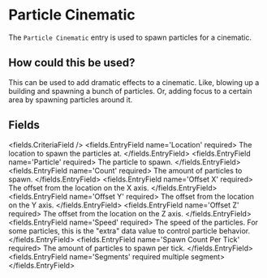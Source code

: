 
# Particle Cinematic 

The `Particle Cinematic` entry is used to spawn particles for a cinematic.

## How could this be used?

This can be used to add dramatic effects to a cinematic.
Like, blowing up a building and spawning a bunch of particles.
Or, adding focus to a certain area by spawning particles around it.


## Fields

<fields.CriteriaField />
<fields.EntryField name='Location' required>
     The location to spawn the particles at.
</fields.EntryField>
<fields.EntryField name='Particle' required>
     The particle to spawn.
</fields.EntryField>
<fields.EntryField name='Count' required>
     The amount of particles to spawn.
</fields.EntryField>
<fields.EntryField name='Offset X' required>
     The offset from the location on the X axis.
</fields.EntryField>
<fields.EntryField name='Offset Y' required>
     The offset from the location on the Y axis.
</fields.EntryField>
<fields.EntryField name='Offset Z' required>
     The offset from the location on the Z axis.
</fields.EntryField>
<fields.EntryField name='Speed' required>
     The speed of the particles. For some particles, this is the "extra" data value to control particle behavior.
</fields.EntryField>
<fields.EntryField name='Spawn Count Per Tick' required>
     The amount of particles to spawn per tick.
</fields.EntryField>
<fields.EntryField name='Segments' required multiple segment>
</fields.EntryField>
